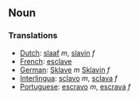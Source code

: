 ==Noun==
===Translations===
*[[Dutch]]: [[slaaf]] ''m'', [[slavin]] ''f''
*[[French]]: [[esclave]]
*[[German]]: [[Sklave]] ''m'' [[Sklavin]] ''f''
*[[Interlingua]]: [[sclavo]] ''m'', [[sclava]] ''f''
*[[Portuguese]]: [[escravo]] ''m'', [[escrava]] ''f''